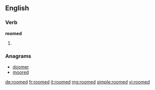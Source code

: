 ==English==

===Verb===
'''roomed'''

# {{past of|room}}

===Anagrams===
* [[doomer#English|doomer]]
* [[moored#English|moored]]

[[de:roomed]]
[[fr:roomed]]
[[it:roomed]]
[[mg:roomed]]
[[simple:roomed]]
[[vi:roomed]]